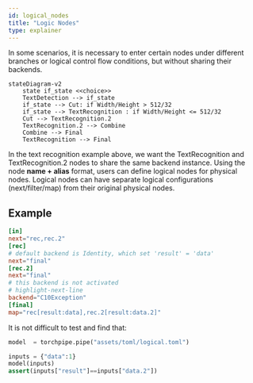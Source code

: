 ```yaml
---
id: logical_nodes
title: "Logic Nodes"
type: explainer
---
```


In some scenarios, it is necessary to enter certain nodes under different branches or logical control flow conditions, but without sharing their backends.


```mermaid
stateDiagram-v2
    state if_state <<choice>>
    TextDetection --> if_state
    if_state --> Cut: if Width/Height > 512/32 
    if_state --> TextRecognition : if Width/Height <= 512/32
    Cut --> TextRecognition.2
    TextRecognition.2 --> Combine
    Combine --> Final
    TextRecognition --> Final
```

In the text recognition example above, we want the TextRecognition and TextRecognition.2 nodes to share the same backend instance. Using the node **name + alias** format, users can define logical nodes for physical nodes. Logical nodes can have separate logical configurations (next/filter/map) from their original physical nodes.



## Example

```toml
[in]
next="rec,rec.2"
[rec]
# default backend is Identity, which set 'result' = 'data'
next="final"
[rec.2]
next="final"
# this backend is not activated
# highlight-next-line
backend="C10Exception"
[final]
map="rec[result:data],rec.2[result:data.2]"
```

It is not difficult to test and find that:

```python
model  = torchpipe.pipe("assets/toml/logical.toml")

inputs = {"data":1}
model(inputs)
assert(inputs["result"]==inputs["data.2"])
```